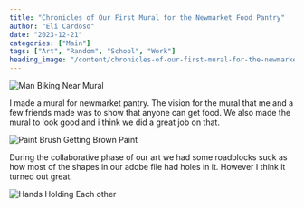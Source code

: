 ```yaml
---
title: "Chronicles of Our First Mural for the Newmarket Food Pantry"
author: "Eli Cardoso"
date: "2023-12-21"
categories: ["Main"]
tags: ["Art", "Random", "School", "Work"]
heading_image: "/content/chronicles-of-our-first-mural-for-the-newmarket-food-pantry/pexels-photo-173301.webp"
---
```


![Man Biking Near Mural](/content/chronicles-of-our-first-mural-for-the-newmarket-food-pantry/pexels-photo-173301.webp)

I made a mural for newmarket pantry. The vision for the mural that me and a few friends made was to show that anyone can get food. We also made the mural to look good and i think we did a great job on that.

![Paint Brush Getting Brown Paint](/content/chronicles-of-our-first-mural-for-the-newmarket-food-pantry/pexels-photo-102127-1.webp)

During the collaborative phase of our art we had some roadblocks suck as how most of the shapes in our adobe file had holes in it. However I think it turned out great.

![Hands Holding Each other](/content/chronicles-of-our-first-mural-for-the-newmarket-food-pantry/pexels-photo-3280130.webp)
